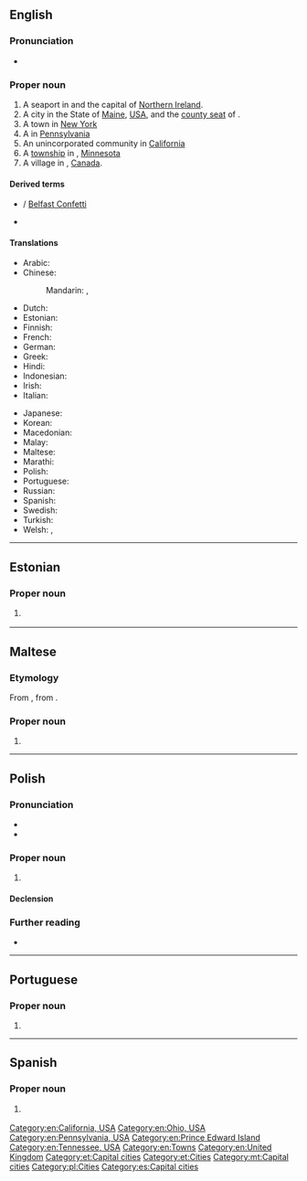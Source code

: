 ==English==
{{wikipedia}}

===Pronunciation===
* {{a|UK}} {{IPA|/ˈbɛl.fæst/|/ˈbɛl.fɑːst/|lang=en}}

===Proper noun===
{{en-proper noun}}

# A seaport in and the capital of [[Northern Ireland]].
# A city in the State of [[Maine]], [[USA]], and the [[county seat]] of {{l|en|Waldo County}}.
# A town in [[New York]]
# A {{w|census-designated place}} in [[Pennsylvania]]
# An unincorporated community in [[California]]
# A [[township]] in {{l|en|Murray County}}, [[Minnesota]]
# A village in {{l|en|Prince Edward Island}}, [[Canada]].

====Derived terms====
* {{l|en|Belfast confetti}} / [[Belfast Confetti]]
* {{l|en|Belfast sink}}

====Translations====
{{trans-top|capital of Northern Ireland}}
* Arabic: {{t|ar|بِلْفَاسْت|m}}
* Chinese:
*: Mandarin: {{t+|cmn|貝爾法斯特|sc=Hani}}, {{t+|cmn|贝尔法斯特|tr=Bèi'ěrfǎsītè|sc=Hani}}
* Dutch: {{t|nl|Belfast}}
* Estonian: {{t|et|Belfast}}
* Finnish: {{t+|fi|Belfast}}
* French: {{t+|fr|Belfast|m}}
* German: {{t+|de|Belfast|n}}
* Greek: {{t|el|Μπέλφαστ|m|sc=Grek}}
* Hindi: {{t|hi|बेलफ़ास्ट}}
* Indonesian: {{t|id|Belfast}}
* Irish: {{t|ga|Béal Feirste|m}}
* Italian: {{t|it|Belfast|f}}
{{trans-mid}}
* Japanese: {{t|ja|ベルファスト|tr=Berufasuto|sc=Jpan}}
* Korean: {{t+|ko|벨파스트|tr=Belpaseuteu|sc=Kore}}
* Macedonian: {{t|mk|Белфаст|m}}
* Malay: {{t|ms|Belfast}}
* Maltese: {{t|mt|Belfast}}
* Marathi: {{t|mr|बेल्फास्ट|n|tr=belfāsṭa|sc=Deva}}
* Polish: {{t+|pl|Belfast|m}}
* Portuguese: {{t+|pt|Belfast}}
* Russian: {{t+|ru|Бе́лфаст|m}}
* Spanish: {{t+|es|Belfast}}
* Swedish: {{t+|sv|Belfast}}
* Turkish: {{t|tr|Belfast}}
* Welsh: {{t|cy|Belffast|m}}, {{t|cy|Melfast|f}}
{{trans-bottom}}

{{topics|en|Cities in Maine, USA|Cities in Northern Ireland|Towns in New York}}

{{topics|en|Minnesota, USA}}

[[Category:en:California, USA]]
[[Category:en:Ohio, USA]]
[[Category:en:Pennsylvania, USA]]
[[Category:en:Prince Edward Island]]
[[Category:en:Tennessee, USA]]
[[Category:en:Towns]]
[[Category:en:United Kingdom]]

----

==Estonian==

===Proper noun===
{{head|et|proper noun}}

# {{l|en|Belfast}} {{gloss|capital of [[Northern Ireland]]}}

[[Category:et:Capital cities]]
[[Category:et:Cities]]

----

==Maltese==

===Etymology===
From {{der|mt|en|Belfast}}, from {{der|mt|ga|-}}.

===Proper noun===
{{head|mt|proper noun|g=m}}

# {{l|en|Belfast}}

[[Category:mt:Capital cities]]

----

==Polish==
{{wikipedia|lang=pl}}

===Pronunciation===
* {{pl-IPA}}
* {{audio|Pl-Belfast.ogg|audio|lang=pl}}

===Proper noun===
{{head|pl|proper noun|g=m}}

# {{l|en|Belfast}} {{gloss|capital of Northern Ireland}}

====Declension====
{{pl-decl-noun-sing|Belfast|Belfastu|Belfastowi|Belfast|Belfastem|Belfaście|Belfaście}}

===Further reading===
* {{R:PWN}}

[[Category:pl:Cities]]

----

==Portuguese==

===Proper noun===
{{pt-proper noun|f}}

# {{place|pt|capital city|c/Northern Ireland|t1=Belfast}}

----

==Spanish==
{{wikipedia|lang=es}}

===Proper noun===
{{es-proper noun}}

# {{l|en|Belfast}} {{gloss|capital of Northern Ireland}}

[[Category:es:Capital cities]]